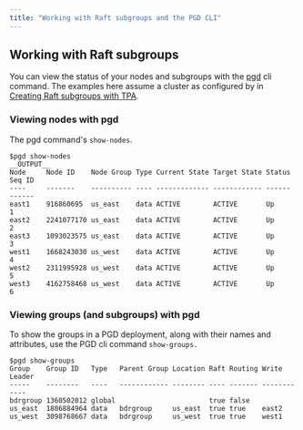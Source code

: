 ```yaml
---
title: "Working with Raft subgroups and the PGD CLI"
---
```


## Working with Raft subgroups

You can view the status of your nodes and subgroups with the [pgd](../cli/index) cli command. The examples here assume a cluster as configured by in [Creating Raft subgroups with TPA](raft_and_tpa).


### Viewing nodes with pgd

The pgd command's `show-nodes`.
```shell
$pgd show-nodes
__OUTPUT__
Node     Node ID    Node Group Type Current State Target State Status Seq ID 
----     -------    ---------- ---- ------------- ------------ ------ ------ 
east1    916860695  us_east    data ACTIVE        ACTIVE       Up     1      
east2    2241077170 us_east    data ACTIVE        ACTIVE       Up     2      
east3    1093023575 us_east    data ACTIVE        ACTIVE       Up     3      
west1    1668243030 us_west    data ACTIVE        ACTIVE       Up     4      
west2    2311995928 us_west    data ACTIVE        ACTIVE       Up     5      
west3    4162758468 us_west    data ACTIVE        ACTIVE       Up     6      
```

### Viewing groups (and subgroups) with pgd

To show the groups in a PGD deployment, along with their names and attributes, use the PGD cli command `show-groups.`

```
$pgd show-groups
Group    Group ID   Type   Parent Group Location Raft Routing Write Leader 
-----    --------   ----   ------------ -------- ---- ------- ------------ 
bdrgroup 1360502012 global                       true false                 
us_east  1806884964 data   bdrgroup     us_east  true true    east2     
us_west  3098768667 data   bdrgroup     us_west  true true    west1     
```

